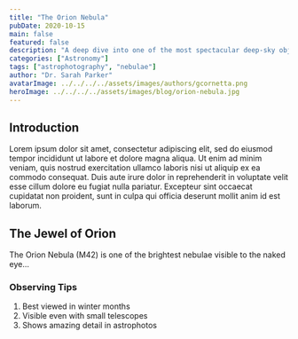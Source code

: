 ```yaml
---
title: "The Orion Nebula"
pubDate: 2020-10-15
main: false
featured: false
description: "A deep dive into one of the most spectacular deep-sky objects visible from Earth."
categories: ["Astronomy"]
tags: ["astrophotography", "nebulae"]
author: "Dr. Sarah Parker"
avatarImage: ../../../../assets/images/authors/gcornetta.png
heroImage: ../../../../assets/images/blog/orion-nebula.jpg
---
```


## Introduction

Lorem ipsum dolor sit amet, consectetur adipiscing elit, sed do eiusmod tempor incididunt ut labore et dolore magna aliqua. Ut enim ad minim veniam, quis nostrud exercitation ullamco laboris nisi ut aliquip ex ea commodo consequat. Duis aute irure dolor in reprehenderit in voluptate velit esse cillum dolore eu fugiat nulla pariatur. Excepteur sint occaecat cupidatat non proident, sunt in culpa qui officia deserunt mollit anim id est laborum.

## The Jewel of Orion

The Orion Nebula (M42) is one of the brightest nebulae visible to the naked eye...

### Observing Tips

1. Best viewed in winter months
2. Visible even with small telescopes
3. Shows amazing detail in astrophotos